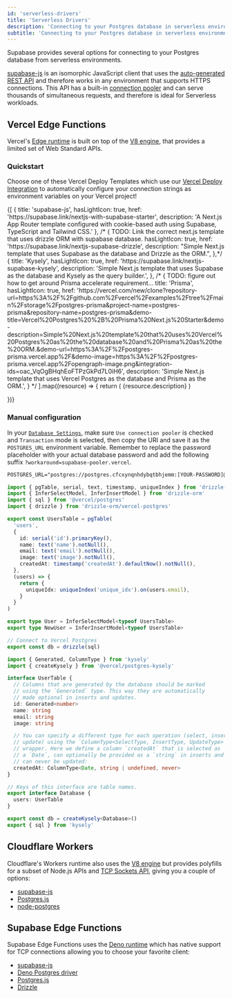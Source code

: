 ```yaml
---
id: 'serverless-drivers'
title: 'Serverless Drivers'
description: 'Connecting to your Postgres database in serverless environments.'
subtitle: 'Connecting to your Postgres database in serverless environments.'
---
```


Supabase provides several options for connecting to your Postgres database from serverless environments.

[supabase-js](/docs/reference/javascript/introduction) is an isomorphic JavaScript client that uses the [auto-generated REST API](/docs/guides/api) and therefore works in any environment that supports HTTPS connections. This API has a built-in [connection pooler](/docs/guides/database/connecting-to-postgres#connection-pooler) and can serve thousands of simultaneous requests, and therefore is ideal for Serverless workloads.

## Vercel Edge Functions

Vercel's [Edge runtime](https://vercel.com/docs/functions/runtimes/edge-runtime) is built on top of the [V8 engine](https://v8.dev/), that provides a limited set of Web Standard APIs.

### Quickstart

Choose one of these Vercel Deploy Templates which use our [Vercel Deploy Integration](https://vercel.com/integrations/supabase) to automatically configure your connection strings as environment variables on your Vercel project!

<div>
  <div className="grid grid-cols-12 gap-6 not-prose">
    {[
      {
        title: 'supabase-js',
        hasLightIcon: true,
        href: 'https://supabase.link/nextjs-with-supabase-starter',
        description: 'A Next.js App Router template configured with cookie-based auth using Supabase, TypeScript and Tailwind CSS.'
      },
      /* { TODO: Link the correct next.js template that uses drizzle ORM with supabase database.
        hasLightIcon: true,
        href: 'https://supabase.link/nextjs-supabase-drizzle',
        description: "Simple Next.js template that uses Supabase as the database and Drizzle as the ORM.",
      },*/
      {
        title: 'Kysely',
        hasLightIcon: true,
        href: 'https://supabase.link/nextjs-supabase-kysely',
        description: 'Simple Next.js template that uses Supabase as the database and Kysely as the query builder.',
      },
      /* { TODO: figure out how to get around Prisma accelerate requirement...
        title: 'Prisma',
        hasLightIcon: true,
        href: 'https://vercel.com/new/clone?repository-url=https%3A%2F%2Fgithub.com%2Fvercel%2Fexamples%2Ftree%2Fmain%2Fstorage%2Fpostgres-prisma&project-name=postgres-prisma&repository-name=postgres-prisma&demo-title=Vercel%20Postgres%20%2B%20Prisma%20Next.js%20Starter&demo-description=Simple%20Next.js%20template%20that%20uses%20Vercel%20Postgres%20as%20the%20database%20and%20Prisma%20as%20the%20ORM.&demo-url=https%3A%2F%2Fpostgres-prisma.vercel.app%2F&demo-image=https%3A%2F%2Fpostgres-prisma.vercel.app%2Fopengraph-image.png&integration-ids=oac_VqOgBHqhEoFTPzGkPd7L0iH6',
        description: 'Simple Next.js template that uses Vercel Postgres as the database and Prisma as the ORM.',
      } */
    ].map((resource) => {
      return (
        <Link
          href={`${resource.href}`}
          key={resource.title}
          className={'col-span-12 md:col-span-4'}
          passHref
        >
          <GlassPanel {...resource} background={false} showIconBg={true}>
            {resource.description}
          </GlassPanel>
        </Link>
      )

})}

  </div>
</div>

### Manual configuration

In your [`Database Settings`](https://supabase.com/dashboard/project/_/database/settings), make sure `Use connection pooler` is checked and `Transaction` mode is selected, then copy the URI and save it as the `POSTGRES_URL` environment variable. Remember to replace the password placeholder with your actual database password and add the following suffix `?workaround=supabase-pooler.vercel`.

```txt .env.local
POSTGRES_URL="postgres://postgres.cfcxynqnhdybqtbhjemm:[YOUR-PASSWORD]@aws-0-ap-southeast-1.pooler.supabase.com:6543/postgres?workaround=supabase-pooler.vercel"
```

<Tabs scrollable defaultActiveId="drizzle" type="underlined" size="small">

<TabPanel id="drizzle" label="Drizzle">

```ts lib/drizzle.ts
import { pgTable, serial, text, timestamp, uniqueIndex } from 'drizzle-orm/pg-core'
import { InferSelectModel, InferInsertModel } from 'drizzle-orm'
import { sql } from '@vercel/postgres'
import { drizzle } from 'drizzle-orm/vercel-postgres'

export const UsersTable = pgTable(
  'users',
  {
    id: serial('id').primaryKey(),
    name: text('name').notNull(),
    email: text('email').notNull(),
    image: text('image').notNull(),
    createdAt: timestamp('createdAt').defaultNow().notNull(),
  },
  (users) => {
    return {
      uniqueIdx: uniqueIndex('unique_idx').on(users.email),
    }
  }
)

export type User = InferSelectModel<typeof UsersTable>
export type NewUser = InferInsertModel<typeof UsersTable>

// Connect to Vercel Postgres
export const db = drizzle(sql)
```

</TabPanel>
<TabPanel id="kysely" label="Kysely">

```ts lib/kysely.ts
import { Generated, ColumnType } from 'kysely'
import { createKysely } from '@vercel/postgres-kysely'

interface UserTable {
  // Columns that are generated by the database should be marked
  // using the `Generated` type. This way they are automatically
  // made optional in inserts and updates.
  id: Generated<number>
  name: string
  email: string
  image: string

  // You can specify a different type for each operation (select, insert and
  // update) using the `ColumnType<SelectType, InsertType, UpdateType>`
  // wrapper. Here we define a column `createdAt` that is selected as
  // a `Date`, can optionally be provided as a `string` in inserts and
  // can never be updated:
  createdAt: ColumnType<Date, string | undefined, never>
}

// Keys of this interface are table names.
export interface Database {
  users: UserTable
}

export const db = createKysely<Database>()
export { sql } from 'kysely'
```

</TabPanel>
</Tabs>

## Cloudflare Workers

Cloudflare's Workers runtime also uses the [V8 engine](https://v8.dev/) but provides polyfills for a subset of Node.js APIs and [TCP Sockets API](https://developers.cloudflare.com/workers/runtime-apis/tcp-sockets/), giving you a couple of options:

- [supabase-js](https://developers.cloudflare.com/workers/databases/native-integrations/supabase/)
- [Postgres.js](https://github.com/porsager/postgres?tab=readme-ov-file#cloudflare-workers-support)
- [node-postgres](https://developers.cloudflare.com/workers/tutorials/postgres/)

## Supabase Edge Functions

Supabase Edge Functions uses the [Deno runtime](https://deno.com/) which has native support for TCP connections allowing you to choose your favorite client:

- [supabase-js](/docs/guides/functions/connect-to-postgres#using-supabase-js)
- [Deno Postgres driver](/docs/guides/functions/connect-to-postgres#using-a-postgres-client)
- [Postgres.js](https://github.com/porsager/postgres)
- [Drizzle](/docs/guides/functions/connect-to-postgres#using-drizzle)
